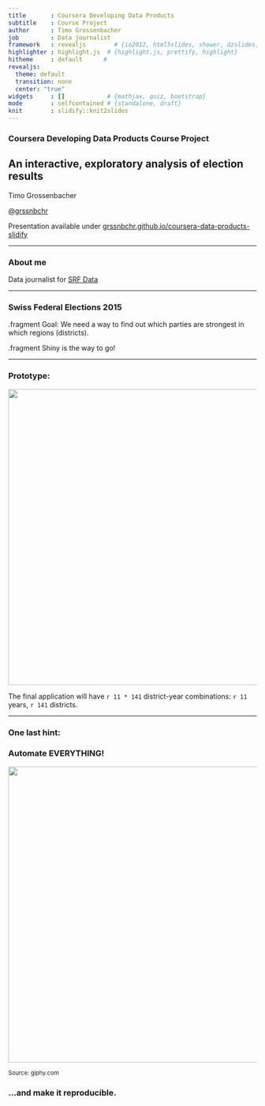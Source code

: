 ```yaml
---
title       : Coursera Developing Data Products
subtitle    : Course Project
author      : Timo Grossenbacher
job         : Data journalist
framework   : revealjs        # {io2012, html5slides, shower, dzslides, ...}
highlighter : highlight.js  # {highlight.js, prettify, highlight}
hitheme     : default      # 
revealjs:
  theme: default
  transition: none
  center: "true"
widgets     : []            # {mathjax, quiz, bootstrap}
mode        : selfcontained # {standalone, draft}
knit        : slidify::knit2slides
---
```


###  Coursera Developing Data Products Course Project

## An interactive, exploratory analysis of election results

Timo Grossenbacher

[@grssnbchr](http://twitter.com/grssnbchr)

Presentation available under [grssnbchr.github.io/coursera-data-products-slidify](grssnbchr.github.io/coursera-data-products-slidify)


---

### About me

Data journalist for [SRF Data](http://srf.ch)


---


### Swiss Federal Elections 2015

.fragment Goal: We need a way to find out which parties are strongest in which regions (districts).

.fragment Shiny is the way to go! 

---

### Prototype:

<img src="assets/img/screen.png" width="600">

The final application will have `r 11 * 141` district-year combinations: `r 11` years, `r 141` districts.

---

### One last hint:

### Automate EVERYTHING!

<img src="assets/img/automate.gif" width="600">

<small>Source: giphy.com</small>

<h3>...and make it reproducible.</h3>
